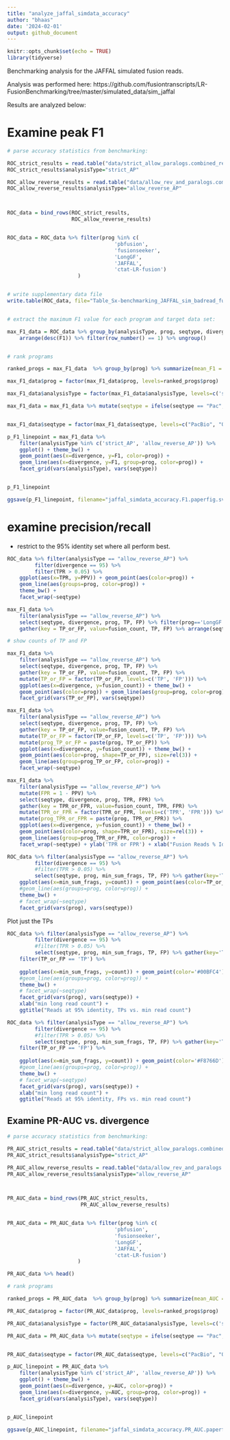 ```yaml
---
title: "analyze_jaffal_simdata_accuracy"
author: "bhaas"
date: '2024-02-01'
output: github_document
---
```


```r
knitr::opts_chunk$set(echo = TRUE)
library(tidyverse)
```


Benchmarking analysis for the JAFFAL simulated fusion reads.

Analysis was performed here:
https://github.com/fusiontranscripts/LR-FusionBenchmarking/tree/master/simulated_data/sim_jaffal

Results are analyzed below:


# Examine peak F1

```r

# parse accuracy statistics from benchmarking:

ROC_strict_results = read.table("data/strict_allow_paralogs.combined_results.ROC.tsv", header=T, sep="\t", stringsAsFactors = F)
ROC_strict_results$analysisType="strict_AP"

ROC_allow_reverse_results = read.table("data/allow_rev_and_paralogs.combined_results.ROC.tsv", header=T, sep="\t", stringsAsFactors = F)
ROC_allow_reverse_results$analysisType="allow_reverse_AP"



ROC_data = bind_rows(ROC_strict_results,
                     ROC_allow_reverse_results)


ROC_data = ROC_data %>% filter(prog %in% c(
                                   'pbfusion',
                                   'fusionseeker',
                                   'LongGF',
                                   'JAFFAL',
                                   'ctat-LR-fusion')
                       )


# write supplementary data file
write.table(ROC_data, file="Table_Sx-benchmarking_JAFFAL_sim_badread_fusions.tsv", quote=F, sep="\t", row.names=F)


# extract the maximum F1 value for each program and target data set: 

max_F1_data = ROC_data %>% group_by(analysisType, prog, seqtype, divergence) %>% 
    arrange(desc(F1)) %>% filter(row_number() == 1) %>% ungroup()


# rank programs 

ranked_progs = max_F1_data  %>% group_by(prog) %>% summarize(mean_F1 = mean(F1)) %>% arrange(desc(mean_F1))

max_F1_data$prog = factor(max_F1_data$prog, levels=ranked_progs$prog)

max_F1_data$analysisType = factor(max_F1_data$analysisType, levels=c('strict_AP', 'allow_reverse_AP'))

max_F1_data = max_F1_data %>% mutate(seqtype = ifelse(seqtype == "Pac", "PacBio", seqtype))


max_F1_data$seqtype = factor(max_F1_data$seqtype, levels=c("PacBio", "ONT"))


```


```r

p_F1_linepoint = max_F1_data %>% 
    filter(analysisType %in% c('strict_AP', 'allow_reverse_AP')) %>%
    ggplot() + theme_bw() +
    geom_point(aes(x=divergence, y=F1, color=prog)) +
    geom_line(aes(x=divergence, y=F1, group=prog, color=prog)) +
    facet_grid(vars(analysisType), vars(seqtype))


p_F1_linepoint

```





```r

ggsave(p_F1_linepoint, filename="jaffal_simdata_accuracy.F1.paperfig.svg", width=8, height=7)

```


# examine precision/recall

- restrict to the 95% identity set where all perform best.

```r

ROC_data %>% filter(analysisType == "allow_reverse_AP") %>% 
         filter(divergence == 95) %>%
         filter(TPR > 0.05) %>%
    ggplot(aes(x=TPR, y=PPV)) + geom_point(aes(color=prog)) + 
    geom_line(aes(groups=prog, color=prog)) +
    theme_bw() + 
    facet_wrap(~seqtype)


```



```r

max_F1_data %>% 
    filter(analysisType == "allow_reverse_AP") %>%
    select(seqtype, divergence, prog, TP, FP) %>% filter(prog=='LongGF') %>%
    gather(key = TP_or_FP, value=fusion_count, TP, FP) %>% arrange(seqtype, divergence)

```


```r
# show counts of TP and FP

max_F1_data %>% 
    filter(analysisType == "allow_reverse_AP") %>%
    select(seqtype, divergence, prog, TP, FP) %>% 
    gather(key = TP_or_FP, value=fusion_count, TP, FP) %>%
    mutate(TP_or_FP = factor(TP_or_FP, levels=c('TP', 'FP'))) %>%
    ggplot(aes(x=divergence, y=fusion_count)) + theme_bw() +
    geom_point(aes(color=prog)) + geom_line(aes(group=prog, color=prog)) +
    facet_grid(vars(TP_or_FP), vars(seqtype))

```


```r

max_F1_data %>% 
    filter(analysisType == "allow_reverse_AP") %>%
    select(seqtype, divergence, prog, TP, FP) %>% 
    gather(key = TP_or_FP, value=fusion_count, TP, FP) %>%
    mutate(TP_or_FP = factor(TP_or_FP, levels=c('TP', 'FP'))) %>%
    mutate(prog_TP_or_FP = paste(prog, TP_or_FP)) %>%
    ggplot(aes(x=divergence, y=fusion_count)) + theme_bw() +
    geom_point(aes(color=prog, shape=TP_or_FP), size=rel(3)) + 
    geom_line(aes(group=prog_TP_or_FP, color=prog)) +
    facet_wrap(~seqtype)


```



```r

max_F1_data %>% 
    filter(analysisType == "allow_reverse_AP") %>%
    mutate(FPR = 1 - PPV) %>%
    select(seqtype, divergence, prog, TPR, FPR) %>% 
    gather(key = TPR_or_FPR, value=fusion_count, TPR, FPR) %>%
    mutate(TPR_or_FPR = factor(TPR_or_FPR, levels=c('TPR', 'FPR'))) %>%
    mutate(prog_TPR_or_FPR = paste(prog, TPR_or_FPR)) %>%
    ggplot(aes(x=divergence, y=fusion_count)) + theme_bw() +
    geom_point(aes(color=prog, shape=TPR_or_FPR), size=rel(3)) + 
    geom_line(aes(group=prog_TPR_or_FPR, color=prog)) +
    facet_wrap(~seqtype) + ylab('TPR or FPR') + xlab("Fusion Reads % Identity")


```



```r

ROC_data %>% filter(analysisType == "allow_reverse_AP") %>% 
         filter(divergence == 95) %>%
         #filter(TPR > 0.05) %>%
         select(seqtype, prog, min_sum_frags, TP, FP) %>% gather(key='TP_or_FP', value='count', TP, FP) %>%
    ggplot(aes(x=min_sum_frags, y=count)) + geom_point(aes(color=TP_or_FP)) + geom_line(aes(groups=prog, color=TP_or_FP)) +
    #geom_line(aes(groups=prog, color=prog)) +
    theme_bw() + 
    # facet_wrap(~seqtype)
    facet_grid(vars(prog), vars(seqtype))


```

Plot just the TPs




```r


ROC_data %>% filter(analysisType == "allow_reverse_AP") %>% 
         filter(divergence == 95) %>%
         #filter(TPR > 0.05) %>%
         select(seqtype, prog, min_sum_frags, TP, FP) %>% gather(key='TP_or_FP', value='count', TP, FP) %>%
    filter(TP_or_FP == 'TP') %>%
   
    ggplot(aes(x=min_sum_frags, y=count)) + geom_point(color='#00BFC4') + geom_line(aes(groups=prog), color='#00BFC4') +
    #geom_line(aes(groups=prog, color=prog)) +
    theme_bw() + 
    # facet_wrap(~seqtype)
    facet_grid(vars(prog), vars(seqtype)) + 
    xlab("min long read count") +
    ggtitle("Reads at 95% identity, TPs vs. min read count")


```


```r


ROC_data %>% filter(analysisType == "allow_reverse_AP") %>% 
         filter(divergence == 95) %>%
         #filter(TPR > 0.05) %>%
         select(seqtype, prog, min_sum_frags, TP, FP) %>% gather(key='TP_or_FP', value='count', TP, FP) %>%
    filter(TP_or_FP == 'FP') %>%
   
    ggplot(aes(x=min_sum_frags, y=count)) + geom_point(color='#F8766D') + geom_line(aes(groups=prog), color='#F8766D') +
    #geom_line(aes(groups=prog, color=prog)) +
    theme_bw() + 
    # facet_wrap(~seqtype)
    facet_grid(vars(prog), vars(seqtype)) + 
    xlab("min long read count") +
    ggtitle("Reads at 95% identity, FPs vs. min read count")


```



## Examine PR-AUC vs. divergence


```r

# parse accuracy statistics from benchmarking:

PR_AUC_strict_results = read.table("data/strict_allow_paralogs.combined_results.PR_AUC.tsv", header=T, sep="\t", stringsAsFactors = F)
PR_AUC_strict_results$analysisType="strict_AP"

PR_AUC_allow_reverse_results = read.table("data/allow_rev_and_paralogs.combined_results.PR_AUC.tsv", header=T, sep="\t", stringsAsFactors = F)
PR_AUC_allow_reverse_results$analysisType="allow_reverse_AP"



PR_AUC_data = bind_rows(PR_AUC_strict_results,
                        PR_AUC_allow_reverse_results)


PR_AUC_data = PR_AUC_data %>% filter(prog %in% c(
                                   'pbfusion',
                                   'fusionseeker',
                                   'LongGF',
                                   'JAFFAL',
                                   'ctat-LR-fusion')
                       )

PR_AUC_data %>% head()
```

```r

# rank programs 

ranked_progs = PR_AUC_data  %>% group_by(prog) %>% summarize(mean_AUC = mean(AUC)) %>% arrange(desc(mean_AUC))

PR_AUC_data$prog = factor(PR_AUC_data$prog, levels=ranked_progs$prog)

PR_AUC_data$analysisType = factor(PR_AUC_data$analysisType, levels=c('strict_AP', 'allow_reverse_AP'))

PR_AUC_data = PR_AUC_data %>% mutate(seqtype = ifelse(seqtype == "Pac", "PacBio", seqtype))


PR_AUC_data$seqtype = factor(PR_AUC_data$seqtype, levels=c("PacBio", "ONT"))


```


```r

p_AUC_linepoint = PR_AUC_data %>% 
    filter(analysisType %in% c('strict_AP', 'allow_reverse_AP')) %>%
    ggplot() + theme_bw() +
    geom_point(aes(x=divergence, y=AUC, color=prog)) +
    geom_line(aes(x=divergence, y=AUC, group=prog, color=prog)) +
    facet_grid(vars(analysisType), vars(seqtype))


p_AUC_linepoint

```


```r

ggsave(p_AUC_linepoint, filename="jaffal_simdata_accuracy.PR_AUC.paperfig.svg", width=8, height=7)

```



